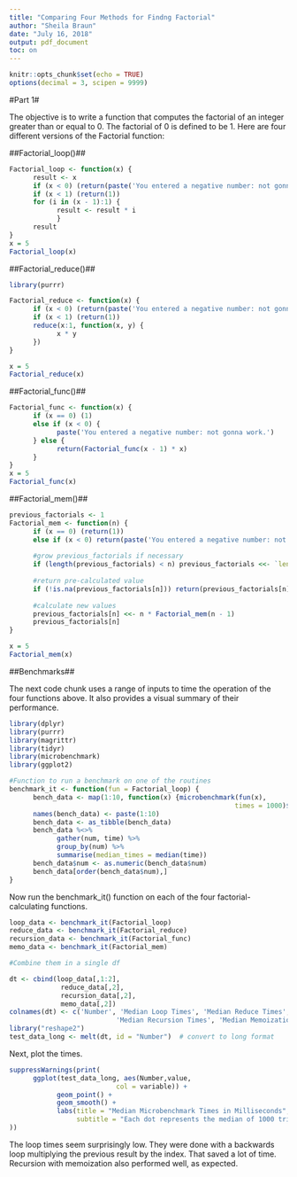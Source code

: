---
title: "Comparing Four Methods for Findng Factorial"
author: "Sheila Braun"
date: "July 16, 2018"
output: pdf_document
toc: on
---

```{r setup, include=FALSE}
knitr::opts_chunk$set(echo = TRUE)
options(decimal = 3, scipen = 9999)
```

#Part 1#

The objective is to write a function that computes the factorial of an integer greater than or equal to 0. The factorial of 0 is defined to be 1. Here are four different versions of the Factorial function:

##Factorial_loop()##

```{r loop}
Factorial_loop <- function(x) {
      result <- x
      if (x < 0) (return(paste('You entered a negative number: not gonna work.')))
      if (x < 1) (return(1))
      for (i in (x - 1):1) {
            result <- result * i
            }
      result
}
x = 5
Factorial_loop(x)
```

##Factorial_reduce()##

```{r reduct}
library(purrr)

Factorial_reduce <- function(x) {
      if (x < 0) (return(paste('You entered a negative number: not gonna work.')))
      if (x < 1) (return(1))
      reduce(x:1, function(x, y) {
            x * y
      })
}

x = 5
Factorial_reduce(x)
```


##Factorial_func()##

```{r recursion}

Factorial_func <- function(x) {
      if (x == 0) (1)
      else if (x < 0) {
            paste('You entered a negative number: not gonna work.')
      } else {
            return(Factorial_func(x - 1) * x)
      }
}
x = 5
Factorial_func(x)

```

##Factorial_mem()##

```{r memoization}

previous_factorials <- 1
Factorial_mem <- function(n) {
      if (x == 0) (return(1))
      else if (x < 0) return(paste('You entered a negative number: not gonna work.'))
      
      #grow previous_factorials if necessary
      if (length(previous_factorials) < n) previous_factorials <<- `length<-`(previous_factorials, n)
      
      #return pre-calculated value
      if (!is.na(previous_factorials[n])) return(previous_factorials[n])
      
      #calculate new values
      previous_factorials[n] <<- n * Factorial_mem(n - 1)
      previous_factorials[n]
}

x = 5
Factorial_mem(x)
```

##Benchmarks##

The next code chunk uses a range of inputs to time the operation of the four functions above. It also provides a visual summary of their performance.

```{r benchmark_libraries, message = FALSE}
library(dplyr)
library(purrr)
library(magrittr)
library(tidyr)
library(microbenchmark)
library(ggplot2)
```

```{r factorial_and_memoized_benchmarks, fig.height=4.5, fig.width=8, message=FALSE}

#Function to run a benchmark on one of the routines
benchmark_it <- function(fun = Factorial_loop) {
      bench_data <- map(1:10, function(x) {microbenchmark(fun(x), 
                                                         times = 1000)$time})
      names(bench_data) <- paste(1:10)
      bench_data <- as_tibble(bench_data)
      bench_data %<>%
            gather(num, time) %>%
            group_by(num) %>%
            summarise(median_times = median(time))
      bench_data$num <- as.numeric(bench_data$num)
      bench_data[order(bench_data$num),]
}
```

Now run the benchmark_it() function on each of the four factorial-calculating functions. 

```{r run_benchmarks}
loop_data <- benchmark_it(Factorial_loop)
reduce_data <- benchmark_it(Factorial_reduce)
recursion_data <- benchmark_it(Factorial_func)
memo_data <- benchmark_it(Factorial_mem)

#Combine them in a single df

dt <- cbind(loop_data[,1:2],
             reduce_data[,2],
             recursion_data[,2],
             memo_data[,2])
colnames(dt) <- c('Number', 'Median Loop Times', 'Median Reduce Times',
                           'Median Recursion Times', 'Median Memoization Times')
library("reshape2")
test_data_long <- melt(dt, id = "Number")  # convert to long format
```

Next, plot the times.

```{r benchmark_plot, message=FALSE}

suppressWarnings(print(
      ggplot(test_data_long, aes(Number,value, 
                           col = variable)) +
            geom_point() + 
            geom_smooth() + 
            labs(title = "Median Microbenchmark Times in Milliseconds",
                 subtitle = "Each dot represents the median of 1000 trials.")
))
```

The loop times seem surprisingly low. They were done with a backwards loop multiplying the previous result by the index. That saved a lot of time. Recursion with memoization also performed well, as expected. 

